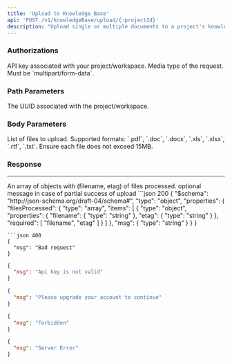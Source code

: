 ```yaml
---
title: 'Upload to Knowledge Base'
api: 'POST /v1/knowledgeBase/upload/{:projectId}'
description: "Upload single or multiple documents to a project's knowlegebase"
---
```

### Authorizations

<ParamField header="x-api-key" type="string" required>
  API key associated with your project/workspace.
</ParamField>
<ParamField header="content-type" type="string" required>
  Media type of the request. Must be `multipart/form-data`.
</ParamField>


### Path Parameters

<ParamField path="projectId" type="string" required>
  The UUID associated with the project/workspace.
</ParamField>


### Body Parameters

<ParamField body="files" type="array[file]" required>
  List of files to upload. Supported formats: `.pdf`, `.doc`, `.docx`, `.xls`, `.xlsx`, `.rtf`, `.txt`.  
  Ensure each file does not exceed 15MB.
</ParamField>


### Response
___
<ResponseField name="filesProcessed" type="array">
An array of objects with (filename, etag) of files processed.
</ResponseField>
<ResponseField name="message" type="string">
optional message in case of partial success of upload
</ResponseField>

<ResponseExample>
   ```json 200
{
  "$schema": "http://json-schema.org/draft-04/schema#",
  "type": "object",
  "properties": {
    "filesProcessed": {
      "type": "array",
      "items": [
        {
          "type": "object",
          "properties": {
            "filename": {
              "type": "string"
            },
            "etag": {
              "type": "string"
            }
          },
          "required": [
            "filename",
            "etag"
          ]
        }
      ]
    },
    "msg": {
      "type": "string"
    }
  }
}

```
```json 400
{
  "msg": "Bad request"
}
```
```json 401
{
  "msg": "Api key is not valid"
}
```
```json 402
{
  "msg": "Please upgrade your account to continue"
}
```
```json 403
{
  "msg": "Forbidden"
}
```
```json 500
{
  "msg": "Server Error"
}
```
</ResponseExample>


